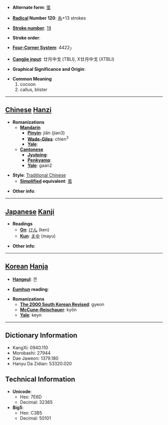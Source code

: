 * '''Alternate form''': [[茧]]

* '''[[Wiktionary:Chinese radical index| Radical]] Number 120''': [[Wiktionary:Chinese radical index 糸|糸]]+13 strokes

* '''[[Wiktionary:Chinese total strokes index|Stroke number]]''': [[Wiktionary:Chinese total strokes index 19|19]]

* '''Stroke order''': 

* '''[[Wiktionary:Chinese four corner index|Four-Corner System]]''': 4422<sub>7</sub>

* '''[[Wiktionary:Chinese Cangjie index|Cangjie input]]''': 廿月中戈 (TBLI), X廿月中戈 (XTBLI)

* '''Graphical Significance and Origin''': 

* '''Common Meaning'''
*#cocoon
*# callus, blister


----

== [[Chinese]] [[Hanzi]] ==

* '''Romanizations'''
** '''[[Mandarin]]'''
*** '''[[Pinyin]]''': jiǎn (jian3)
*** '''[[Wade-Giles]]''': chien<sup>3</sup>
*** '''[[Yale]]''': 
** '''[[Cantonese]]'''
*** '''[[Jyutping]]''':
*** '''[[Penkyamp]]''': 
*** '''[[Yale]]''': gaan2

* '''Style''': [[Traditional Chinese]] 
** '''[[Simplified Chinese|Simplified]] equivalent''': [[茧]]

* '''Other info''': 

----

== [[Japanese]] [[Kanji]] ==

* '''Readings'''
** '''[[On]]''': [[けん]] (ken)
** '''[[Kun]]''': [[まゆ]] (mayu)

* '''Other info''':  

----

== [[Korean]] [[Hanja]] ==

* '''[[Hangeul]]''': 견

* '''[[Eumhun]] reading''': 

* '''Romanizations'''
** '''[[The 2000 South Korean Revised Romanization|The 2000 South Korean Revised]]''': gyeon
** '''[[McCune-Reischauer]]''': kyŏn
** '''[[Yale]]''': keyn

----

== Dictionary Information ==

* KangXi: 0940.110
* Morobashi: 27944
* Dae Jaweon: 1379.180
* Hanyu Da Zidian: 53320.020

== Technical Information ==

* '''Unicode''':
** Hex: 7E6D
** Decimal: 32365
* '''Big5''':
** Hex: C3B5
** Decimal: 50101